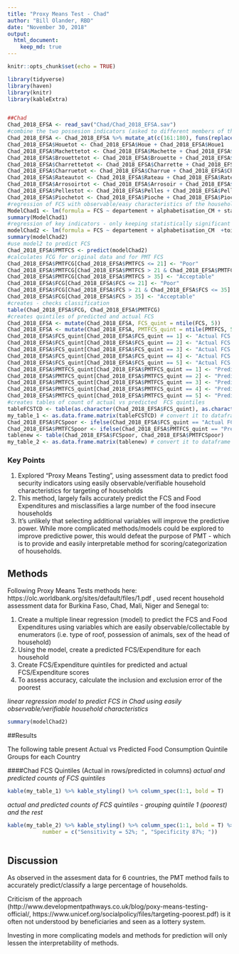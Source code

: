 ```yaml
---
title: "Proxy Means Test - Chad"
author: "Bill Olander, RBD"
date: "November 30, 2018"
output: 
  html_document:
    keep_md: true
---
```


```r
knitr::opts_chunk$set(echo = TRUE)

library(tidyverse)
library(haven)
library(knitr)
library(kableExtra)


##Chad
Chad_2018_EFSA <- read_sav("Chad/Chad_2018_EFSA.sav")
#combine the two possesion indicators (asked to different members of the household)
Chad_2018_EFSA <- Chad_2018_EFSA %>% mutate_at(c(161:180), funs(replace(., is.na(.), 0)))
Chad_2018_EFSA$Houetot <- Chad_2018_EFSA$Houe + Chad_2018_EFSA$Houe1
Chad_2018_EFSA$Machettetot <- Chad_2018_EFSA$Machette + Chad_2018_EFSA$Machette1
Chad_2018_EFSA$Brouettetot <- Chad_2018_EFSA$Brouette + Chad_2018_EFSA$Brouette1
Chad_2018_EFSA$Charrettetot <- Chad_2018_EFSA$Charrette + Chad_2018_EFSA$Charrette1
Chad_2018_EFSA$Charruetot <- Chad_2018_EFSA$Charrue + Chad_2018_EFSA$Charrue1
Chad_2018_EFSA$Rateautot <- Chad_2018_EFSA$Rateau + Chad_2018_EFSA$Rateau1
Chad_2018_EFSA$Arrosoirtot <- Chad_2018_EFSA$Arrosoir + Chad_2018_EFSA$Arrosoir1
Chad_2018_EFSA$Pellestot <- Chad_2018_EFSA$Pelles + Chad_2018_EFSA$Pelles1
Chad_2018_EFSA$Piochetot <- Chad_2018_EFSA$Pioche + Chad_2018_EFSA$Pioche1
#regression of FCS with observable/easy characteristics of the household
ModelChad1 <- lm(formula = FCS ~ departement + alphabetisation_CM + statut_menage + sexe + toilette +Houetot + Machettetot + Brouettetot + Charrettetot + Charruetot + Rateautot + Arrosoirtot + Pellestot + Piochetot + cuisson, data = Chad_2018_EFSA)
summary(ModelChad1)
#regression of key indicators - only keeping statistically significant
modelChad2 <- lm(formula = FCS ~ departement + alphabetisation_CM  +toilette +Houetot + Machettetot + Brouettetot, data = Chad_2018_EFSA)
summary(modelChad2)
#use model2 to predict FCS 
Chad_2018_EFSA$PMTFCS <- predict(modelChad2)
#calculates FCG for original data and for PMT FCS
Chad_2018_EFSA$PMTFCG[Chad_2018_EFSA$PMTFCS <= 21] <- "Poor"
Chad_2018_EFSA$PMTFCG[Chad_2018_EFSA$PMTFCS > 21 & Chad_2018_EFSA$PMTFCS <= 35] <- "Borderline"
Chad_2018_EFSA$PMTFCG[Chad_2018_EFSA$PMTFCS > 35] <- "Acceptable"
Chad_2018_EFSA$FCG[Chad_2018_EFSA$FCS <= 21] <- "Poor"
Chad_2018_EFSA$FCG[Chad_2018_EFSA$FCS > 21 & Chad_2018_EFSA$FCS <= 35] <- "Borderline"
Chad_2018_EFSA$FCG[Chad_2018_EFSA$FCS > 35] <- "Acceptable"
#creates - checks classification 
table(Chad_2018_EFSA$FCG, Chad_2018_EFSA$PMTFCG)
#creates quintiles of predicted and actual FCS
Chad_2018_EFSA <- mutate(Chad_2018_EFSA, FCS_quint = ntile(FCS, 5)) 
Chad_2018_EFSA <- mutate(Chad_2018_EFSA, PMTFCS_quint = ntile(PMTFCS, 5)) 
Chad_2018_EFSA$FCS_quint[Chad_2018_EFSA$FCS_quint == 1] <- "Actual FCS Quintile 1"
Chad_2018_EFSA$FCS_quint[Chad_2018_EFSA$FCS_quint == 2] <- "Actual FCS Quintile 2"
Chad_2018_EFSA$FCS_quint[Chad_2018_EFSA$FCS_quint == 3] <- "Actual FCS Quintile 3"
Chad_2018_EFSA$FCS_quint[Chad_2018_EFSA$FCS_quint == 4] <- "Actual FCS Quintile 4"
Chad_2018_EFSA$FCS_quint[Chad_2018_EFSA$FCS_quint == 5] <- "Actual FCS Quintile 5"
Chad_2018_EFSA$PMTFCS_quint[Chad_2018_EFSA$PMTFCS_quint == 1] <- "Predicted FCS Quintile 1"
Chad_2018_EFSA$PMTFCS_quint[Chad_2018_EFSA$PMTFCS_quint == 2] <- "Predicted FCS Quintile 2"
Chad_2018_EFSA$PMTFCS_quint[Chad_2018_EFSA$PMTFCS_quint == 3] <- "Predicted FCS Quintile 3"
Chad_2018_EFSA$PMTFCS_quint[Chad_2018_EFSA$PMTFCS_quint == 4] <- "Predicted FCS Quintile 4"
Chad_2018_EFSA$PMTFCS_quint[Chad_2018_EFSA$PMTFCS_quint == 5] <- "Predicted FCS Quintile 5"
#creates tables of count of actual vs predicted  FCS quintiles
tableFCSTCD <- table(as.character(Chad_2018_EFSA$FCS_quint), as.character(Chad_2018_EFSA$PMTFCS_quint))
my_table_1 <- as.data.frame.matrix(tableFCSTCD) # convert it to dataframe
Chad_2018_EFSA$FCSpoor <- ifelse(Chad_2018_EFSA$FCS_quint == "Actual FCS Quintile 1", "actual poorest FCS quintiles", "actual other quintiles")
Chad_2018_EFSA$PMTFCSpoor <- ifelse(Chad_2018_EFSA$PMTFCS_quint == "Predicted FCS Quintile 1", "predicted poorest FCS quintiles", "predicted other quintiles")
tablenew <- table(Chad_2018_EFSA$FCSpoor, Chad_2018_EFSA$PMTFCSpoor)
my_table_2 <- as.data.frame.matrix(tablenew) # convert it to dataframe
```

### Key Points

1. Explored "Proxy Means Testing", using assessment data to predict food security indicators using easily observable/verifiable household characteristics for targeting of households
2. This method, largely fails accurately predict the FCS and Food Expenditures and misclassifies a large number of the food insecure households   
3. It's unlikely that selecting additional variables will improve the predictive power.  While more complicated methods/models could be explored to improve predictive power, this would defeat the purpose of PMT - which is to provide and easily interpretable method for scoring/categorization of households.

## Methods

Following Proxy Means Tests methods here: https://olc.worldbank.org/sites/default/files/1.pdf , used recent household assessment data for Burkina Faso, Chad, Mali, Niger and Senegal to:

1. Create a multiple linear regression (model) to predict the FCS and Food Expenditures using variables which are easily observable/collectable by enumerators (i.e. type of roof, possession of animals, sex of the head of household)
2. Using the model, create a predicted FCS/Expenditure for each household 
3. Create FCS/Expenditure quintiles for predicted and actual FCS/Expenditure scores
4. To assess accuracy, calculate the inclusion and exclusion error of the poorest 


*linear regression model to predict FCS in Chad using easily observable/verifiable household characteristics*
```r
summary(modelChad2)
```

##Results

The following table present Actual vs Predicted Food Consumption Quintile Groups for each Country 

####Chad FCS Quintiles (Actual in rows/predicted in columns)
*actual and predicted counts of FCS quintiles*
```r
kable(my_table_1) %>% kable_styling() %>% column_spec(1:1, bold = T) 
```

*actual and predicted counts of FCS quintiles - grouping quintile 1 (poorest) and the rest*
```r
kable(my_table_2) %>% kable_styling() %>% column_spec(1:1, bold = T) %>% footnote(general = "Still figuring out how to calculate sensitivity/specificity directly from 2 X 2 table",
           number = c("Sensitivity = 52%; ", "Specificity 87%; "))
          
```


## Discussion

As observed in the assesment data for 6 countries, the PMT method fails to accurately  predict/classify a large percentage of households.

Criticism of the approach (http://www.developmentpathways.co.uk/blog/poxy-means-testing-official/, https://www.unicef.org/socialpolicy/files/targeting-poorest.pdf) is it often not understood by beneficiaries and seen as a lottery system. 

Investing in more complicating models and methods for prediction will only lessen the interpretability of methods.  


